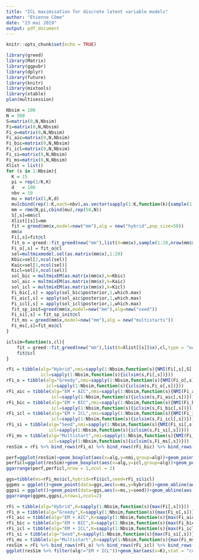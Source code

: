 ```yaml
---
title: "ICL maximisation for discrete latent variable models"
author: "Etienne Côme"
date: "23 mai 2019"
output: pdf_document
---
```


```r
knitr::opts_chunk$set(echo = TRUE)
```

```r
library(greed)
library(Matrix)
library(ggpubr)
library(dplyr)
library(future)
library(knitr)
library(mixtools)
library(xtable)
plan(multisession)
```



```r
Nbsim = 100
N = 500
S=matrix(0,N,Nbsim)
Fi=matrix(0,N,Nbsim)
Fi_o=matrix(0,N,Nbsim)
Fi_aic=matrix(0,N,Nbsim)
Fi_bic=matrix(0,N,Nbsim)
Fi_icl=matrix(0,N,Nbsim)
Fi_si=matrix(0,N,Nbsim)
Fi_ms=matrix(0,N,Nbsim)
Xlist = list()
for (s in 1:Nbsim){
  K = 15
  pi = rep(1/K,K)
  d   = 100
  nbv = 10 
  mu = matrix(1,K,d)
  mu[cbind(rep(1:K,each=nbv),as.vector(sapply(1:K,function(k){sample(1:d,nbv)})))]=4
  mm = rmm(N,pi,cbind(mu),rep(50,N))
  S[,s]=mm$cl
  Xlist[[s]]=mm
  fit = greed(mm$x,model=new("mm"),alg = new("hybrid",pop_size=50))
  mm$x
  Fi[,s]=fit@cl
  fit_o = greed::fit_greed(new("mm"),list(X=mm$x),sample(1:20,nrow(mm$x),replace = TRUE))
  Fi_o[,s] = fit_o@cl 
  sel=multmixmodel.sel(as.matrix(mm$x),1:20)
  Kbic=sel[2,ncol(sel)]
  Kaic=sel[1,ncol(sel)]
  Kicl=sel[4,ncol(sel)]
  sol_bic = multmixEM(as.matrix(mm$x),k=Kbic)
  sol_aic = multmixEM(as.matrix(mm$x),k=Kaic)
  sol_icl = multmixEM(as.matrix(mm$x),k=Kicl)
  Fi_bic[,s] = apply(sol_bic$posterior,1,which.max)
  Fi_aic[,s] = apply(sol_aic$posterior,1,which.max)
  Fi_icl[,s] = apply(sol_icl$posterior,1,which.max)
  fit_sp_init=greed(mm$x,model=new("mm"),alg=new("seed"))
  Fi_si[,s] = fit_sp_init@cl
  fit_ms = greed(mm$x,model=new("mm"),alg = new("multistarts"))
  Fi_ms[,s]=fit_ms@cl
}
```

```r

iclsim=function(s,cl){
    fit = greed::fit_greed(new("mm"),list(X=Xlist[[s]]$x),cl,type = "none")
    fit@icl
}

rFi = tibble(alg="Hybrid",nmi=sapply(1:Nbsim,function(s){NMI(Fi[,s],S[,s])}),
             icl=sapply(1:Nbsim,function(s){iclsim(s,Fi[,s])}))
rFi_o = tibble(alg="Greedy",nmi=sapply(1:Nbsim,function(s){NMI(Fi_o[,s],S[,s])}),
               icl=sapply(1:Nbsim,function(s){iclsim(s,Fi_o[,s])}))
rFi_aic = tibble(alg="EM + AIC",nmi=sapply(1:Nbsim,function(s){NMI(Fi_aic[,s],S[,s])}),
                 icl=sapply(1:Nbsim,function(s){iclsim(s,Fi_aic[,s])}))
rFi_bic = tibble(alg="EM + BIC",nmi=sapply(1:Nbsim,function(s){NMI(Fi_bic[,s],S[,s])}),
                 icl=sapply(1:Nbsim,function(s){iclsim(s,Fi_bic[,s])}))
rFi_icl = tibble(alg="EM + ICL",nmi=sapply(1:Nbsim,function(s){NMI(Fi_icl[,s],S[,s])}),
                 icl=sapply(1:Nbsim,function(s){iclsim(s,Fi_icl[,s])}))
rFi_si = tibble(alg="Seed",nmi=sapply(1:Nbsim,function(s){NMI(Fi_si[,s],S[,s])}),
                icl=sapply(1:Nbsim,function(s){iclsim(s,Fi_si[,s])}))
rFi_ms = tibble(alg="Multistart",nmi=sapply(1:Nbsim,function(s){NMI(Fi_ms[,s],S[,s])}),
                icl=sapply(1:Nbsim,function(s){iclsim(s,Fi_ms[,s])}))
resSim = rFi %>% bind_rows(rFi_o) %>% bind_rows(rFi_bic) %>% bind_rows(rFi_aic)%>% bind_rows(rFi_si)%>% bind_rows(rFi_ms) %>% mutate(alg=factor(alg,levels=c("EM + BIC","EM + AIC","Greedy","Multistart","Seed","Hybrid")))
```


```r
perf=ggplot(resSim)+geom_boxplot(aes(x=alg,y=nmi,group=alg))+geom_point(aes(x=alg,y=nmi))+xlab("")+ylab("Normalized mutual information")+theme_bw()
perficl=ggplot(resSim)+geom_boxplot(aes(x=alg,y=icl,group=alg))+geom_point(aes(x=alg,y=icl))+xlab("")+ylab("ICL")+theme_bw()
ggarrange(perf,perficl,nrow = 1,ncol = 2)
```

```r
ggs=tibble(ms=rFi_ms$icl,hybrid=rFi$icl,seed=rFi_si$icl)
ggpms = ggplot()+geom_point(data=ggs,aes(x=ms,y=hybrid))+geom_abline(aes(slope=1,intercept=0),color="red")+theme_bw()+coord_equal()+ylab("ICL - Hybrid")+xlab("ICL Multistart")
ggpsi = ggplot()+geom_point(data=ggs,aes(x=ms,y=seed))+geom_abline(aes(slope=1,intercept=0),color="red")+theme_bw()+coord_equal()+ylab("ICL - Hybrid")+xlab("ICL Seed")
ggarrange(ggpms,ggpsi,nrow=1,ncol=2)
```



```r
rFi = tibble(alg="Hybrid",K=sapply(1:Nbsim,function(s){max(Fi[,s])}))
rFi_o = tibble(alg="Greedy",K=sapply(1:Nbsim,function(s){max(Fi_o[,s])}))
rFi_aic = tibble(alg="EM + AIC",K=sapply(1:Nbsim,function(s){max(Fi_aic[,s])}))
rFi_bic = tibble(alg="EM + BIC",K=sapply(1:Nbsim,function(s){max(Fi_bic[,s])}))
rFi_icl = tibble(alg="EM + ICL",K=sapply(1:Nbsim,function(s){max(Fi_icl[,s])}))
rFi_si = tibble(alg="Seed",K=sapply(1:Nbsim,function(s){max(Fi_si[,s])}))
rFi_ms = tibble(alg="Multistart",K=sapply(1:Nbsim,function(s){max(Fi_ms[,s])}))
resSim = rFi %>% bind_rows(rFi_o) %>% bind_rows(rFi_icl) %>% bind_rows(rFi_bic) %>% bind_rows(rFi_aic)%>% bind_rows(rFi_si)%>% bind_rows(rFi_ms) %>% mutate(alg=factor(alg,levels=c("EM + BIC","EM + AIC","EM + ICL","Greedy","Multistart","Seed","Hybrid")),K=factor(K,levels = 1:20))
ggplot(resSim %>% filter(alg!="EM + ICL"))+geom_bar(aes(x=K),stat = "count")+facet_wrap(~alg)+theme_bw()
```



